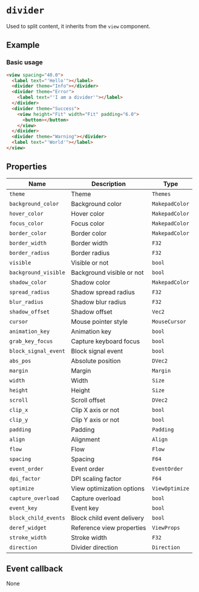 # `divider`

Used to split content, it inherits from the `view` component.

## Example

### Basic usage

```html
<view spacing="40.0">
  <label text="'Hello'"></label>
  <divider theme="Info"></divider>
  <divider theme="Error">
    <label text="'I am a divider'"></label>
  </divider>
  <divider theme="Success">
    <view height="Fit" width="Fit" padding="6.0">
      <button></button>
    </view>
  </divider>
  <divider theme="Warning"></divider>
  <label text="'World'"></label>
</view>
```

## Properties

| Name                 | Description                | Type           |
| -------------------- | -------------------------- | -------------- |
| `theme`              | Theme                      | `Themes`       |
| `background_color`   | Background color           | `MakepadColor` |
| `hover_color`        | Hover color                | `MakepadColor` |
| `focus_color`        | Focus color                | `MakepadColor` |
| `border_color`       | Border color               | `MakepadColor` |
| `border_width`       | Border width               | `F32`          |
| `border_radius`      | Border radius              | `F32`          |
| `visible`            | Visible or not             | `bool`         |
| `background_visible` | Background visible or not  | `bool`         |
| `shadow_color`       | Shadow color               | `MakepadColor` |
| `spread_radius`      | Shadow spread radius       | `F32`          |
| `blur_radius`        | Shadow blur radius         | `F32`          |
| `shadow_offset`      | Shadow offset              | `Vec2`         |
| `cursor`             | Mouse pointer style        | `MouseCursor`  |
| `animation_key`      | Animation key              | `bool`         |
| `grab_key_focus`     | Capture keyboard focus     | `bool`         |
| `block_signal_event` | Block signal event         | `bool`         |
| `abs_pos`            | Absolute position          | `DVec2`        |
| `margin`             | Margin                     | `Margin`       |
| `width`              | Width                      | `Size`         |
| `height`             | Height                     | `Size`         |
| `scroll`             | Scroll offset              | `DVec2`        |
| `clip_x`             | Clip X axis or not         | `bool`         |
| `clip_y`             | Clip Y axis or not         | `bool`         |
| `padding`            | Padding                    | `Padding`      |
| `align`              | Alignment                  | `Align`        |
| `flow`               | Flow                       | `Flow`         |
| `spacing`            | Spacing                    | `F64`          |
| `event_order`        | Event order                | `EventOrder`   |
| `dpi_factor`         | DPI scaling factor         | `F64`          |
| `optimize`           | View optimization options  | `ViewOptimize` |
| `capture_overload`   | Capture overload           | `bool`         |
| `event_key`          | Event key                  | `bool`         |
| `block_child_events` | Block child event delivery | `bool`         |
| `deref_widget`       | Reference view properties  | `ViewProps`    |
| `stroke_width`       | Stroke width               | `F32`          |
| `direction`          | Divider direction          | `Direction`    |

## Event callback

None
